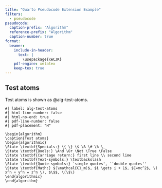 ```yaml
---
title: "Quarto Pseudocode Extension Example"
filters:
  - pseudocode
pseudocode:
  caption-prefix: "Algorithm"
  reference-prefix: "Algorithm"
  caption-number: true
format:
  beamer:
    include-in-header:
      text: |
        \usepackage{xeCJK}
    pdf-engine: xelatex
    keep-tex: true
---
```


## Test atoms

Test atoms is shown as @alg-test-atoms.

\renewcommand{\Return}{\State \textbf{return}~}
\newcommand{\Print}{\State \textbf{print}~}
\newcommand{\Break}{\State \textbf{break}}
\newcommand{\Continue}{\State \textbf{continue}}
\newcommand{\True}{\textbf{true}}
\newcommand{\False}{\textbf{false}}
\renewcommand{\And}{\textbf{and}~}
\newcommand{\Or}{\textbf{or}~}
\renewcommand{\Not}{\textbf{not}~}
\newcommand{\To}{\textbf{to}~}
\newcommand{\DownTo}{\textbf{downto}~}

```pseudocode
#| label: alg-test-atoms
#| html-line-number: false
#| html-no-end: true
#| pdf-line-number: false
#| pdf-placement: "H"

\begin{algorithm}
\caption{Test atoms}
\begin{algorithmic}
\State \textbf{Specials:} \{ \} \$ \& \# \% \_
\State \textbf{Bools:} \And \Or \Not \True \False
\State \textbf{Carriage return:} first line \\ second line
\State \textbf{Text-symbols:} \textbackslash
\State \textbf{Quote-symbols:} `single quotes', ``double quotes''
\State \textbf{Math:} $(\mathcal{C}_m)$, $i \gets i + 1$, $E=mc^2$, \( x^n + y^n = z^n \), $\$$, \(\$\)
\end{algorithmic}
\end{algorithm}
```
